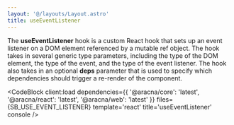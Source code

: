 ```yaml
---
layout: '@/layouts/Layout.astro'
title: useEventListener
---
```



The **useEventListener** hook is a custom React hook that sets up an event listener on a DOM element referenced by a mutable ref object. The hook takes in several generic type parameters, including the type of the DOM element, the type of the event, and the type of the event listener. The hook also takes in an optional **deps** parameter that is used to specify which dependencies should trigger a re-render of the component.

<CodeBlock
  client:load
  dependencies={{
    '@aracna/core': 'latest',
    '@aracna/react': 'latest',
    '@aracna/web': 'latest'
  }}
  files={SB_USE_EVENT_LISTENER}
  template='react'
  title='useEventListener'
  console
/>
